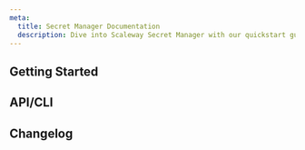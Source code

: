 ```yaml
---
meta:
  title: Secret Manager Documentation
  description: Dive into Scaleway Secret Manager with our quickstart guides, how-tos, and more.
---
```


<ProductHeader
   productName="Secret Manager"
   productLogo="secretManager"
   description="Secret Manager allows you to conveniently store, access, and share sensitive data such as passwords, API keys, and certificates."
   url="/identity-and-access-management/secret-manager/quickstart/"
   label="Secret Manager Quickstart"
/>

## Getting Started

<Grid>
    <SummaryCard
        title="Quickstart"
        icon="rocket"
        description="Learn how to create secrets and versions, in a few steps."
        label="View Quickstart"
        url="/identity-and-access-management/secret-manager/quickstart/"
    />
    <SummaryCard
        title="Concepts"
        icon="info"
        description="Core concepts that give you a better understanding of Secret Manager."
        label="View Concepts"
        url="/identity-and-access-management/secret-manager/concepts/"
    />
    <SummaryCard
        title="How-Tos"
        icon="help-circle-outline"
        description="Learn how to use Secret Manager via the Scaleway console."
        label="View How-Tos"
        url="/identity-and-access-management/secret-manager/how-to/"
    />
    <SummaryCard
        title="Additional Content"
        icon="book-open-outline"
        description="Check out in-depth information about Secret Manager."
        label="View Additional Content"
        url="/identity-and-access-management/secret-manager/reference-content/"
    />
</Grid>

## API/CLI

<Grid>
    <DefaultCard
        title="Deploying External Secrets on Kubernetes Kapsule"
        url="/identity-and-access-management/secret-manager/api-cli/external-secrets/"
        label="Read more"
    />
    <DefaultCard
        title="Creating a database credentials secret type"
        url="/identity-and-access-management/secret-manager/api-cli/create-secret-with-type/"
        label="Read more"
    />
</Grid>

<ClickableBanner
    productLogo="cli"
    title="Secret Manager API"
    description="Manage Secret Manager using the Scaleway API."
    url="https://www.scaleway.com/en/developers/api/secret-manager/"
    label="Go to Secret Manager API"
/>

## Changelog

<ChangelogList
    productName="secret-manager"
    numberOfChanges={3}
/>
